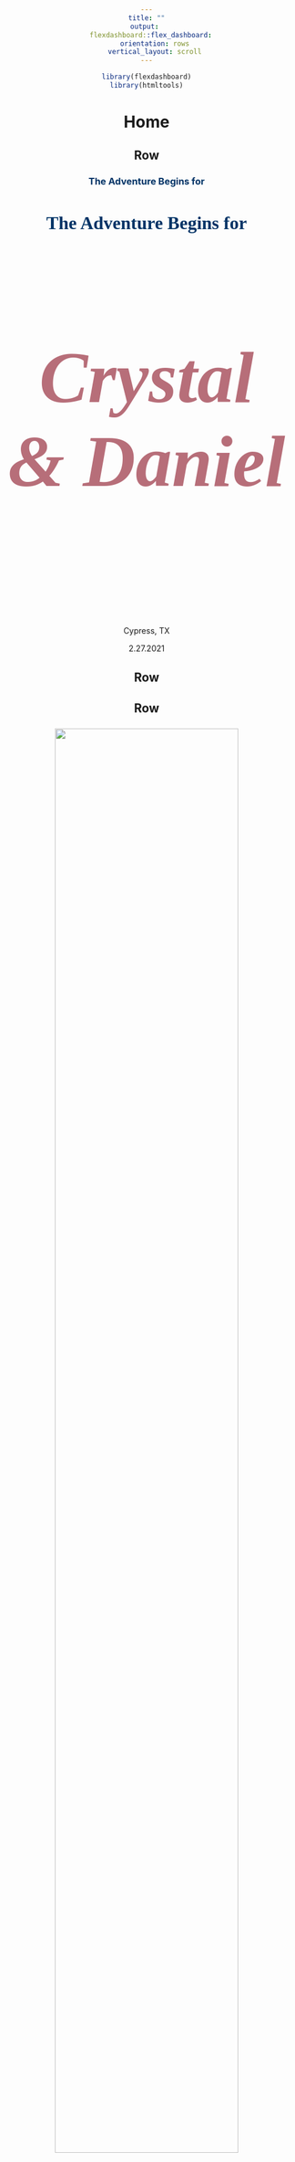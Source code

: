 ```yaml
---
title: ""
output: 
  flexdashboard::flex_dashboard:
    orientation: rows
    vertical_layout: scroll
---
```

<style>
body{
  text-align: center;
  width: 1200px;
  margin: auto;
}

/* define new fonts */
@font-face {
font-family: 'Neris Thin';
font-style: normal;
font-weight: normal;
src: local('Neris Thin'), url('Neris-Thin.woff') format('woff');
}
@font-face{
    font-family: 'TheArtist';
    src: local('TheArtist'), url("TheArtist.woff") format("woff");
}
span.font1{font-family:"TheArtist";font-size:40px;text-transform:none;}




/* define colors for navigation bar */
.navbar, [data-toggle=tab], .navbar-brand{ 
  background-color:#003366!important; 
  border-color:#003366; 
  color:white!important;
  font-size: 16pt;
  display: inline-block;
  font-family: Neris Thin;
}
/* define colors for current tab */
.navbar-nav li a:hover, .navbar-nav > .active > a {
  background-color:#003366!important; 
  border-color:#003366; 
  color:#b76e79!important;
  font-size: 16pt;
  display: inline-block;
  font-family: Neris Thin;
}
/* define colors for something */
.bgred {
  background-color:#003366;
  color:white;
}


h3{
  color: #003366;
}

h4{
  font-style: normal;
  font-size: 24pt;
  color: #003366;
  font-family: Neris Thin;
}
h5{
  font-size: 96pt;
  color: #b76e79;
  font-family: TheArtist;
}
</style>

```r
library(flexdashboard)
library(htmltools)
```

Home
================================================

Row {data-height=300}
------------------------------------------------

### The Adventure Begins for {.no-title}

#### The Adventure Begins for

##### Crystal & Daniel
Cypress, TX

2.27.2021


Row {data-height=25}
------------------------------------------------


Row {data-height=750}
------------------------------------------------
### {.no-title}
![](../engagement.JPG){width=80%}




Row
------------------------------------------------
### About Us

Daniel and Crystal met in August of 2014 at the University of North Carolina (UNC). Daniel began his graduate studies in 2013, and, when Crystal arrived on campus the following year, they took little to no notice of one another despite being in the same lab group under the same advisor and having neighboring desks. One year later (Fall semester of 2015), former high school choir nerd Crystal decided to enroll in voice lessons. Naturally, she needed an accompanist. Lucky for her, labmate Daniel received a Bachelor of Arts in music performance on the piano! It was not long before Crystal and Daniel were headed out to practice rooms on the regular for "jam sessions" with music genres ranging from opera to musical theatre to pop. 

Soon after these jam sessions began, Crystal developed a big, fat crush on Daniel. Cute, nerdy, AND encourages shameless Disney karaoke? Who could resist? Daniel. Daniel could resist. After an ENTIRE YEAR of extensive Disney song playing, Crystal and Daniel had a discussion on street taco cravings. On one lucky evening in September 2016, Crystal half-jokingly texted Daniel, asking if he was interested in late night tacos. To her great surprise, Daniel agreed. Now on the one hand, this was excellent news. Was Daniel interested? Maybe! On the other hand, Crystal just ate a massive burrito for dinner and had little to no appetite for any more food for perhaps another 4.5 days. But she couldn't back out ___now___! 

That evening, Crystal went out and ate exactly one taco full of regret. Daniel and Crystal then spent about four hours in the University quad in a new kind of jam session -- with Daniel on duet vocals and playing guitar. Can you say "dreamy?" When they finally went home, Crystal was on cloud 9, and Daniel was saying to himself "I just spent a pretty long time with this girl. That wasn't so bad." 

Eventually, "not so bad" turned into something more. Crystal put the ball clearly in Daniel's court (for details, ask her to tell the story about the guy she ___thought___ she was in a relationship with but actually wasn't!). For those of you who don't know her, subtlty is not a strong point for Crystal. Daniel caught on -- it was hard not to -- and he soon confessed his "something more" feelings and launched their official relationship. 

Daniel and Crystal's ensuing relationship achieved 1 ER visit, 2 perforated eardrums, 3 more years of grad school misery/accomplishments, and countless late nights of playing guitar in the park. After they both became Doctors of Philosphy in Biostatistics, Daniel and Crystal made a big move up north, to Boston, MA, for their first big kid jobs. When their 3rd anniversary came around, they made plans to visit Cape Cod (or "the Cod," as Crystal accidentally calls it). 

On this trip, Crystal gave Daniel a new title to add to his name: Lord. Crystal bought Daniel land in Scotland. Please now refer to him as Dr. Daniel J. Luckett, Lord of Glencoe and place. How could Daniel compete with ___that___? (spoiler alert: it's a ring). Daniel spent the morning trying to get Crystal in a "romantic" mood by asking her to reminisce about their greatest memories. Crystal spent the morning having a severe case of acute attention deficit disorder, pointing out random rocks and bugs on the beach instead of recalling that time that she burnt her hand and ended up in the ER. They returned to the beach just before sunset, this time with guitar in hand. After a few duets, Daniel serenaded Crystal with a song he wrote. As if that is not gooey enough, he then pulled out their "Adventure Book," a scrapbook of their relationship. He had added to the book a number of events that had occurred since its last update, including their cruise vacation with Crystal's family and moving to Boston. The last page of the book was bare except for a caption which scribbled,  "9/21/2019: The day you said 'yes!' (Hopefully)."  


<br>

```r
htmltools::tags$iframe(
    src="timecounter.html",
    width="200", 
    height="100",
    seamless="seamless", 
    frameBorder="0"
  )
```

Row {data-height=50}
------------------------------------------------

### The I Do Crew {.no-title}

#### The I Do Crew

Row
-------------------------------------------------

### Casey

### Michael

### Anna

### Nuvan

Row
-------------------------------------------------

### Jonathan

### Jonathan

### Joshua

### Barbara

Row {data-width=50}
-------------------------------------------------

### Graham

Events {data-orientation=columns}
=======================================================================

##### More information coming soon!

Travel
=======================================================================

##### More information coming soon!

Registry
=======================================================================

##### More information coming soon!

RSVP
=======================================================================

##### Link to google form here

Gallery
=======================================================================

##### More information coming soon!

FAQs
=======================================================================

##### Frequently Asked Questions

Column {data-width=900}
-----------------------------------------------------------------------

<br>

<div align="left">
###### 1. What is a Vietnamese tea ceremony?

<div class="nobullet">
* This is a great question! I don't really know either, but I'll have Crystal fill in this section when she gets a chance.
</div>

###### 2. What is the recommended attire?

<div class="nobullet">
* Daniel will be wearing a suit. Crystal will be wearing a floor-length dress. We are recommending "dressy casual" to the Tea Ceremony and semi-formal to the wedding on Saturday. To us, dressy casual means anything that isn't jeans, and semiformal means ties without tuxes and dresses that don't have to be floor length. However, we hope that you will feel free to come as you are!
</div>

###### 3. Are my kids invited? 

<div class="nobullet">
* If their name is on the inner envelope of the invitation, they are most certainly welcome!
</div>

###### 4. Who is Bishop?

<div class="nobullet">
* Since you've made it this far you must know the password to this site, so you might be wondering who Bishop is. Bishop is the cutest cat in Boston (and maybe the world). Here he is lying on his cat bed, also known as, "Crystal's sweaters."
</div>

<center>
```r
knitr::include_graphics("../bishop_on_sweaters.jpg")
```

</div>

DIY Wedding Blog
=======================================================================

##### A Do It Yourself Wedding Blog

Column {data-width=900}
-----------------------------------------------------------------------

###### Welcome & How to Host a Website Using flexdashboard and GitHub Pages

10/15/2019


Hello, friends and family! 

I am dedicating this blog to all things DIY that Daniel and I work on throughout the wedding planning process. This will include, but may not be limited to, I Do Crew proposals, invitations, gifts, and even the very website you are reading from now. I don't expect all or even any of you to find this remotely interesting, but maybe you will! At the very least, I wanted to document the neat things we come up with and describe how to do them in case other crafty couples wanted to learn from our successes and our mistakes.

If you didn't already know, I really love crafting. The process of taking raw materials and creating something appreciable brings me great joy whether it's baking, wood crafting, or scrapbooking. Until recently, I have always been a busy student without a lot of time available for crafting. However, I now work that wonderful 9-5 and, better yet, have an occassion to take on some really great crafting projects: our engagement! 

<center>
```r
knitr::include_graphics("../engagement_filtered.JPG")
```

When we first sat down to discuss the vision of our wedding and what experience we wanted to walk away with, we agreed that we wanted our personality as a couple to really shine through the decisions. Rather than purchasing all of our wedding "stuff," we figured we could save a few bucks by doing some of it ourselves. Moreover, we could better tailor our products when building our wedding brand to be the same across everything we distribute, starting with our wedding website.

We are, like many other engaged couples, using sites like WeddingWire and theknot in the planning process, but we just weren't satisfied with the options for creating a wedding website. We couldn't get the exact colors we wanted on all the website elements, there weren't a lot of options for fonts, and, most of all, <b>the data format of the guest list and RSVP form were not conducive to analysis</b>. This last point probably sounds really silly, but it was a deal breaker for us. 

As a data scientist and research analyst by trade, Daniel and I could not stand the thought of willingly creating a guest list that was not easy to manipulate in data analytic software. With my background in creating flexdashboards in [R](https://www.r-project.org/) and Daniel's experience with collaborative version control in [GitHub](https://github.com), we knew there had to be a way to get this done. Now, this is most certainly <strong>not</strong> the most intuitive way to create a website. It definitely isn't the easiest (trust me, we did a pretty thorough search for web hosting options through R). Most web developers would use HTML programming, not statistical programming, but it's what we know! 

So, without further ado, how the heck does one create a website using a language not conventional for building a website (rivetting, I know)? First off, I would describe R as a great tool for anyone looking to be a data scientist or analyst. The software is free to download and completely open source, making it an ideal sandbox for data junkies like Daniel and me. More recently, R's capabilities in making dashboards for data visualization has become quite popular (see [here](https://rmarkdown.rstudio.com/flexdashboard/examples.html) for examples). Some of these kinds of dashboards (flexdashboards) can produce html output, a file format you can easily save and send to others, and it will open and function conveniently for them.

But we want a website: a URL that guests can search for in their browser, not a file we have to email to all of our guests individually! [GitHub Pages](https://pages.github.com/) to the rescue. GitHub is a place where you can practice version control -- it's like the track changes feature on a Google document but for any file that you may be making frequent edits to. GitHub Pages lets you upload the html file you may have, and it will host that file as a functioning website with a domain name of your choosing. Other sites and apps like Google Drive actually let you do this as well, but GitHub is a great, free option when multiple people are working together on the same project.

So we got to work. Daniel picked up some flexdashboard experience, and I got the hang of GitHub. We both had to learn a small amount of HTML programming, but we got this project up and running within a matter of hours. That's pretty quick as far as collaborative deliverables go! 

You may have noticed that our website is password protected. It was important to us to maintain some level of privacy. The free version of GitHub is intended for open access, encouraging collaboration and easy distribution of content and ideas. You can follow [these instructions](https://github.com/matteobrusa/Password-protection-for-static-pages) to implement password protection on <strong>any</strong> website. It was super easy. You basically just have to know how to create and rename a folder, and you're set.

We still have a ways to go. Not all of our tabs are set up. We'll need to link our RSVP page to a Google form to collect RSVPs. Who knows if the site will be horribly slow once we add photos to the gallery. Maybe I'll post an update later as to how it goes. Thus far, it's been just a really fun, nerdy bonding activity for us.

Again, this was definitely not the most convenient way to create and host a wedding website, but this was absolutely the only way for Daniel and I to go about creating and hosting ours. Not only did it allow for complete customization of the end product, but building our website from the ground up in our preferred programming language has already been the ultimate kick off to our engagement. We both love data and programming in R; why not incorporate that into our wedding? My favorite part of building our website this way is that it is just totally novel. Flexdashboards are typically purposed for displaying visuals for data, not as a media for wedding information, but this challenge was merely an exciting puzzle for two nerds to solve. 

That's all for now. Stay tuned for how-tos, details, tips, and inspiration for DIY wedding projects.

<br>
<br>
<br>
<br>


